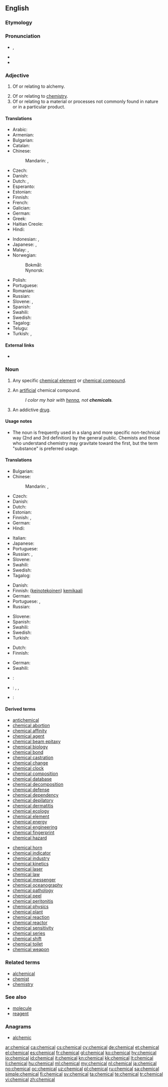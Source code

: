 ==English==

===Etymology===
{{suffix|chemic|al|t1=alchemy|t2=related to}}

===Pronunciation===
* {{enPR|kĕm'ĭk-əl}}, {{IPA|/ˈkɛmɪkəl/}}
* {{audio|en-us-chemical.ogg|Audio (US)}}
* {{rhymes|ɛmɪkəl}}

===Adjective===
{{en-adj|-}}

# {{label|en|obsolete}} Of or relating to alchemy.
# Of or relating to [[chemistry]].
# Of or relating to a material or processes not commonly found in nature or in a particular product.

====Translations====
{{trans-top|relating to chemistry}}
* Arabic: {{t|ar|كيمياوي|m|tr=keemyawee|sc=Arab}}
* Armenian: {{t|hy|քիմիական}}
* Bulgarian: {{t|bg|химически}}
* Catalan: {{t+|ca|químic}}
* Chinese:
*: Mandarin: {{t+|cmn|化學|alt=化學的|sc=Hani}}, {{t+|cmn|化学|alt=化学的|tr=huàxué de|sc=Hani}}
* Czech: {{t+|cs|chemický}}
* Danish: {{t|da|kemisk}}
* Dutch: {{t+|nl|chemisch}}, {{t+|nl|scheikundig}}
* Esperanto: {{t|eo|kemia}}
* Estonian: {{t|et|keemiline}}
* Finnish: {{t+|fi|kemiallinen}}
* French: {{t+|fr|chimique}}
* Galician: {{t+|gl|químico}}
* German: {{t+|de|chemisch}}
* Greek: {{t+|el|χημικός}}
* Haitian Creole: {{t|ht|chimik}}
* Hindi: {{t|hi|रासायनिक|tr=rāsāynik}}
{{trans-mid}}
* Indonesian: {{t+|id|kimia}}, {{t+|id|kimiawi}}
* Japanese: {{t|ja|化学～|tr=[[かがく]], kagaku|sc=Jpan}}, {{t|ja|化学的|tr=[[かがく]]てき, kagaku-teki|sc=Jpan}}
* Malay: {{t|ms|kimiawi}}, {{t|ms|kimia}}
* Norwegian:
*: Bokmål: {{t+|nb|kjemisk}}
*: Nynorsk: {{t+|no|kjemisk}}
* Polish: {{t+|pl|chemiczny}}
* Portuguese: {{t+|pt|químico}}
* Romanian: {{t+|ro|chimic}}
* Russian: {{t+|ru|химический|tr=χimíčeskij}}
* Slovene: {{t|sl|kemičen}}, {{t|sl|kemijski}}
* Spanish: {{t+|es|químico}}
* Swahili: {{t+|sw|kemikali}}
* Swedish: {{t+|sv|kemisk}}
* Tagalog: {{t|tl|sangkapin}}
* Telugu: {{t+|te|రసాయన}}
* Turkish: {{t+|tr|kimyasal}}, {{t+|tr|kimyevî}}
{{trans-bottom}}

====External links====
* {{pedialite|Chemistry}}

===Noun===
{{en-noun}}

# {{label|en|chemistry|sciences}} Any specific [[chemical element]] or [[chemical compound]].
# {{label|en|colloquial}} An [[artificial]] chemical compound.
#: ''I color my hair with [[henna]], not '''chemicals'''.''
# {{label|en|slang}} An addictive [[drug]].

====Usage notes====
* The noun is frequently used in a slang and more specific non-technical way (2nd and 3rd definition) by the general public. Chemists and those who understand chemistry may gravitate toward the first, but the term "substance" is preferred usage.

====Translations====
{{trans-top|any specific element or chemical compound}}
* Bulgarian: {{t|bg|химикал|m}}
* Chinese:
*: Mandarin: {{t|cmn|化學物質|sc=Hani}}, {{t|cmn|化学物质|tr=huàxué wùzhí|sc=Hani}}
* Czech: {{t|cs|chemikálie}}
* Danish: {{t|da|kemikalie|n}}
* Dutch: {{t+|nl|chemicalie|f}}
* Estonian: {{t|et|kemikaal}}
* Finnish: {{t+|fi|kemikaali}}, {{t|fi|kemiallinen aine}}
* German: {{t+|de|Chemikalie|f}}
* Hindi: {{t|hi|रसायन|m|tr=rasāyan}}
{{trans-mid}}
* Italian: {{t|it|composto chimico|m}}
* Japanese: {{t|ja|化学物質|tr=かがくぶっしつ, kagaku busshitsu|sc=Jpan}}
* Portuguese: {{t|pt|substância química|f}}
* Russian: {{t+|ru|химикат|m|tr=ximikát|sc=Cyrl}}, {{t+|ru|химическое соединение|n|tr=ximíčeskoje sojedinénije|sc=Cyrl}}
* Slovene: {{t|sl|kemikalija|f}}
* Swahili: {{t+|sw|kemikali}}
* Swedish: {{t+|sv|kemikalie|c}}
* Tagalog: {{t|tl|sangkap}}
{{trans-bottom}}

{{trans-top|an artificial chemical compound}}
* Danish: {{t|da|kemikalie|n}}
* Finnish: ([[keinotekoinen]]) [[kemikaali]]
* German: {{t+|de|Chemikalie|f}}
* Portuguese: {{t|pt|produto químico|m}}, {{t+|pt|química|f}}
* Russian: {{t+|ru|химическое соединение|n|tr=ximíčeskoje sojedinénije|sc=Cyrl}}
{{trans-mid}}
* Slovene: {{t|sl|kemikalija|f}}
* Spanish: {{t|es|producto químico|m}}
* Swahili: {{t+|sw|kemikali}}
* Swedish: {{t+|sv|kemikalie|c}}
* Turkish: {{t+|tr|kimyasal}}
{{trans-bottom}}

{{trans-top|an addictive drug}}
* Dutch: {{t|nl|verslavend middel|n}}
* Finnish: {{t|fi|kova huume}}
{{trans-mid}}
* German: {{t+|de|Chemikalie|f}}
* Swahili: {{t+|sw|kemikali}}
{{trans-bottom}}

{{checktrans-top}}
* {{ttbc|fr}}: {{t+|fr|produit chimique|m}}
{{trans-mid}}
* {{ttbc|no}}: {{t|no|kjemikal|n}}, {{t+|no|kjemikalie|m}}, {{t|no|kjemikalium|n}}
* {{ttbc|te}}: {{t+|te|రసాయనము|sc=Telu}}
{{trans-bottom}}

====Derived terms====
{{rel-top|terms derived from ''chemical''}}
* [[antichemical]]
* [[chemical abortion]]
* [[chemical affinity]]
* [[chemical agent]]
* [[chemical beam epitaxy]]
* [[chemical biology]]
* [[chemical bond]]
* [[chemical castration]]
* [[chemical change]]
* [[chemical clock]]
* [[chemical composition]]
* [[chemical database]]
* [[chemical decomposition]]
* [[chemical defense]]
* [[chemical dependency]]
* [[chemical depilatory]]
* [[chemical dermatitis]]
* [[chemical ecology]]
* [[chemical element]]
* [[chemical energy]]
* [[chemical engineering]]
* [[chemical fingerprint]]
* [[chemical hazard]]
{{rel-mid}}
* [[chemical horn]]
* [[chemical indicator]]
* [[chemical industry]]
* [[chemical kinetics]]
* [[chemical laser]]
* [[chemical law]]
* [[chemical messenger]]
* [[chemical oceanography]]
* [[chemical pathology]]
* [[chemical peel]]
* [[chemical peritonitis]]
* [[chemical physics]]
* [[chemical plant]]
* [[chemical reaction]]
* [[chemical reactor]]
* [[chemical sensitivity]]
* [[chemical series]]
* [[chemical shift]]
* [[chemical toilet]]
* [[chemical weapon]]
{{rel-bottom}}

===Related terms===
* [[alchemical]]
* [[chemist]]
* [[chemistry]]

===See also===
* [[molecule]]
* [[reagent]]

===Anagrams===
* [[alchemic#English|alchemic]]

[[ar:chemical]]
[[ca:chemical]]
[[cs:chemical]]
[[cy:chemical]]
[[de:chemical]]
[[et:chemical]]
[[el:chemical]]
[[es:chemical]]
[[fr:chemical]]
[[gl:chemical]]
[[ko:chemical]]
[[hy:chemical]]
[[io:chemical]]
[[id:chemical]]
[[it:chemical]]
[[kn:chemical]]
[[kk:chemical]]
[[lt:chemical]]
[[li:chemical]]
[[hu:chemical]]
[[ml:chemical]]
[[my:chemical]]
[[nl:chemical]]
[[ja:chemical]]
[[no:chemical]]
[[oc:chemical]]
[[uz:chemical]]
[[pl:chemical]]
[[ru:chemical]]
[[sa:chemical]]
[[simple:chemical]]
[[fi:chemical]]
[[sv:chemical]]
[[ta:chemical]]
[[te:chemical]]
[[tr:chemical]]
[[vi:chemical]]
[[zh:chemical]]